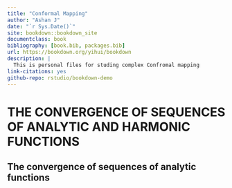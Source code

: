 ```yaml
--- 
title: "Conformal Mapping"
author: "Ashan J"
date: "`r Sys.Date()`"
site: bookdown::bookdown_site
documentclass: book
bibliography: [book.bib, packages.bib]
url: https://bookdown.org/yihui/bookdown
description: |
  This is personal files for studing complex Confromal mapping
link-citations: yes
github-repo: rstudio/bookdown-demo
---
```


# THE CONVERGENCE OF SEQUENCES OF ANALYTIC AND HARMONIC FUNCTIONS 

## The convergence of sequences of analytic functions 
